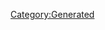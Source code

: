 {{Texts/Bank/BankData
}}

{{Texts/Bank/BankValue:
 | Key=talk_time_01
 | Value=わたしのライブが<br/>生で見られるのよ、感謝なさい
}}
                    
{{Texts/Bank/BankValue:
 | Key=talk_time_02
 | Value=体調管理も仕事の一環。<br/>怠っちゃダメよ
}}
                    
{{Texts/Bank/BankValue:
 | Key=talk_time_03
 | Value=はっ！<br/>今いいフレーズが浮かんできたわ！
}}
                    
{{Texts/Bank/BankValue:
 | Key=talk_time_04
 | Value=銀河の妖精って、<br/>なかなかいい呼び名だと思わない？
}}
                    
{{Texts/Bank/BankValue:
 | Key=talk_time_05
 | Value=なぁに、じろじろ見て…<br/>あら、わたしに見惚れてるの？
}}
                    
{{Texts/Bank/BankValue:
 | Key=talk_time_06
 | Value=ちょっと…<br/>わたしを置いてどこに行ったのよ？
}}
                    
{{Texts/Bank/BankValue:
 | Key=talk_time_07
 | Value=♪～<br/>…このリズムじゃないわ、<br/>もっとこう…
}}
                    
{{Texts/Bank/BankValue:
 | Key=talk_time_08
 | Value=ランカちゃんに<br/>連絡してみようかしら。<br/>…迷惑じゃないわよね？
}}
                    
{{Texts/Bank/BankValue:
 | Key=talk_login_01
 | Value=おはよう。<br/>昨日はよく眠れた？
}}
                    
{{Texts/Bank/BankValue:
 | Key=talk_login_02
 | Value=はぁい、がんばってる？
}}
                    
{{Texts/Bank/BankValue:
 | Key=talk_login_03
 | Value=甘いものが食べたいわ…<br/>たい焼きなんてないかしら？
}}
                    
{{Texts/Bank/BankValue:
 | Key=talk_login_04
 | Value=まだまだ今日はこれからよ！<br/>いけるわよね？
}}
                    
{{Texts/Bank/BankValue:
 | Key=talk_login_05
 | Value=あら、眠れないの？<br/>…しょうがないわね、<br/>一緒に起きててあ・げ・る
}}
                    
{{Texts/Bank/BankValue:
 | Key=talk_comeback_01
 | Value=べ、別に、<br/>待ってなんかいなかったわよ！
}}
                    
{{Texts/Bank/BankValue:
 | Key=talk_comeback_02
 | Value=貰ったからには大切にしなさいよ？
}}
                    
{{Texts/Bank/BankValue:
 | Key=talk_birthday_01
 | Value=誕生日を祝ってくれるのね…<br/>ありがとう。嬉しいわ、とっても
}}
                    
{{Texts/Bank/BankValue:
 | Key=talk_event_01
 | Value=お正月を言い訳に怠けるのは<br/>勿体ないわ。ふふっ、<br/>わたしにしっかりついてきなさい！
}}
                    
{{Texts/Bank/BankValue:
 | Key=talk_event_02
 | Value=バレンタイン限定チョコたいやき<br/>ですって。あとでアルトと一緒に<br/>食べに行こうかしら？
}}
                    
{{Texts/Bank/BankValue:
 | Key=talk_event_03
 | Value=節分って楽しいわね！<br/>また来年も豆まきに<br/>チャレンジしたいわ！
}}
                    
{{Texts/Bank/BankValue:
 | Key=talk_event_04
 | Value=アルトが作るちらし寿司、<br/>絶品だったわ！<br/>また作ってもらわなきゃね
}}
                    
{{Texts/Bank/BankValue:
 | Key=talk_event_05
 | Value=あら、バレンタインのお返し？<br/>ありがとう。<br/>ランカちゃんにもあげた？
}}
                    
{{Texts/Bank/BankValue:
 | Key=talk_event_06
 | Value=今日はエイプリルフール！<br/>みんながあっと驚くような嘘を<br/>考えないと！
}}
                    
{{Texts/Bank/BankValue:
 | Key=talk_event_07
 | Value=ゴールデン…<br/>その名前に負けないよう、<br/>わたしも輝いてみせるわ！
}}
                    
{{Texts/Bank/BankValue:
 | Key=talk_event_08
 | Value=結婚式は、女にとって一生に<br/>一度の大舞台…わたしにも、<br/>いつかその時が来るのかしら？
}}
                    
{{Texts/Bank/BankValue:
 | Key=talk_event_09
 | Value=織姫と彦星、ね…<br/>星を見ているとインスピレーションが<br/>降ってきそうね！
}}
                    
{{Texts/Bank/BankValue:
 | Key=talk_event_10
 | Value=ギラギラな夏ってのも<br/>面白そうでいいじゃない？
}}
                    
{{Texts/Bank/BankValue:
 | Key=talk_event_11
 | Value=花火を見ていたら無性に<br/>歌いたくなってきたわ！<br/>ライブはまだなの？
}}
                    
{{Texts/Bank/BankValue:
 | Key=talk_event_12
 | Value=綺麗な月ね。ギャラクシーなら、<br/>きっとビルに隠れちゃうわ
}}
                    
{{Texts/Bank/BankValue:
 | Key=talk_event_13
 | Value=仮装って、今までに会ったことの<br/>ない自分に会えて楽しいわね！<br/>うふふっ！
}}
                    
{{Texts/Bank/BankValue:
 | Key=talk_event_14
 | Value=ねぇ、一緒に文化しに行かない？
}}
                    
{{Texts/Bank/BankValue:
 | Key=talk_event_15
 | Value=クリスマスプレゼントの用意は<br/>できてる？<br/>ふふっ、楽しみにしてるわよ？
}}
                    
{{Texts/Bank/BankValue:
 | Key=talk_event_16
 | Value=来年も、最高の歌を聴かせて<br/>あげるわ。だから、しっかり<br/>ついてきなさい！
}}
                    
{{Texts/Bank/BankValue:
 | Key=talk_event_17
 | Value=まだまだ行くわよ！<br/>ついてらっしゃい！
}}
                    
{{Texts/Bank/BankValue:
 | Key=talk_event_18
 | Value=みんな、最高だわ！<br/>このままマクロスピードで<br/>突っ走るわよ！
}}
                    
{{Texts/Bank/BankValue:
 | Key=talk_event_19
 | Value=おかげ様で<br/>200万ダウンロード達成よ！
}}
                    
{{Texts/Bank/BankValue:
 | Key=talk_event_20
 | Value=1周年ね。あなたと過ごす時間は<br/>あっという間だわ
}}
                    
{{Texts/Bank/BankValue:
 | Key=touch_reaction_01
 | Value=ちょっと、なにしてるのよ
}}
                    
{{Texts/Bank/BankValue:
 | Key=touch_reaction_02
 | Value=どう？<br/>わたしの生まれたままのカ・ラ・ダ♡
}}
                    
{{Texts/Bank/BankValue:
 | Key=touch_reaction_03
 | Value=そ、そんなところ触るなんて、<br/>生意気よ！
}}
                    
{{Texts/Bank/BankValue:
 | Key=touch_reaction_04
 | Value=わたしのライブが<br/>生で見られるのよ、感謝なさい
}}
                    
{{Texts/Bank/BankValue:
 | Key=touch_reaction_05
 | Value=体調管理も仕事の一環。<br/>怠っちゃダメよ
}}
                    
{{Texts/Bank/BankValue:
 | Key=touch_reaction_06
 | Value=はっ！<br/>今いいフレーズが浮かんできたわ！
}}
                    
{{Texts/Bank/BankValue:
 | Key=touch_reaction_07
 | Value=こんなに魅力的なんだもの、<br/>触りたくなる気持ちもわかるわ
}}
                    
{{Texts/Bank/BankValue:
 | Key=touch_reaction_08
 | Value=…べ、別に撫でてくれなんて<br/>頼んでないわ！
}}
                    
{{Texts/Bank/BankValue:
 | Key=login_reaction_01
 | Value=わたしからのプレゼントよ。<br/>受け取りなさい
}}
                    
{{Texts/Bank/BankValue:
 | Key=login_reaction_02
 | Value=ありがたく思いなさいよね
}}
                    
{{Texts/Bank/BankValue:
 | Key=simulation_result_01
 | Value=わたしはシェリルよ。<br/>たとえシミュレーションでも、<br/>絶対に手を抜いたりはしないわ
}}
                    
{{Texts/Bank/BankValue:
 | Key=go_diva_result_01
 | Value=もっと努力する必要がありそうね
}}
                    
{{Texts/Bank/BankValue:
 | Key=go_diva_result_02
 | Value=どう？少しは上達したかしら？
}}
                    
{{Texts/Bank/BankValue:
 | Key=go_diva_result_03
 | Value=ふふっ。次のライブ、<br/>楽しみにしてなさい！
}}
                    
{{Texts/Bank/BankValue:
 | Key=intimacy_pointup_01
 | Value=いいわね
}}
                    
{{Texts/Bank/BankValue:
 | Key=intimacy_pointup_02
 | Value=上出来よ！
}}
                    
{{Texts/Bank/BankValue:
 | Key=intimacy_pointup_03
 | Value=うふふっ
}}
                    
{{Texts/Bank/BankValue:
 | Key=present_01
 | Value=ありがとう
}}
                    
{{Texts/Bank/BankValue:
 | Key=present_02
 | Value=お腹がすいたわね…<br/>アルトでも誘って<br/>何か食べに行こうかしら？
}}
                    
{{Texts/Bank/BankValue:
 | Key=present_03
 | Value=食事の時間もしっかり管理しないと、<br/>美しさは維持できないわ
}}
                    
{{Texts/Bank/BankValue:
 | Key=present_04
 | Value=そろそろ食事の時間ね。<br/>今日は何を食べようかしら？
}}
                    
{{Texts/Bank/BankValue:
 | Key=present_05
 | Value=調子が出ないときは<br/>思いっきり楽しんで<br/>すっきりするべきよね！
}}
                    
{{Texts/Bank/BankValue:
 | Key=present_06
 | Value=退屈ね…<br/>何か楽しいことはないかしら？
}}
                    
{{Texts/Bank/BankValue:
 | Key=present_07
 | Value=思いっきり気分転換がしたいの！<br/>ねぇ、何かいい案はある？
}}
                    
{{Texts/Bank/BankValue:
 | Key=present_08
 | Value=流行とかおしゃれは大事よ。<br/>常にアンテナを張っておきなさい
}}
                    
{{Texts/Bank/BankValue:
 | Key=present_09
 | Value=自分に磨きをかけるのは、<br/>プロとして当然の事ね
}}
                    
{{Texts/Bank/BankValue:
 | Key=present_10
 | Value=たまには、おしゃれをして<br/>気分を変えるのも大切よね
}}
                    
{{Texts/Bank/BankValue:
 | Key=present_11
 | Value=上出来よ！
}}
                    
{{Texts/Bank/BankValue:
 | Key=cs_touch_reaction_01
 | Value=なに？<br/>どうかしたの？
}}
                    
{{Texts/Bank/BankValue:
 | Key=cs_touch_reaction_02
 | Value=ふふっ、呼んだかしら？
}}
                    
{{Texts/Bank/BankValue:
 | Key=cs_touch_reaction_03
 | Value=ちょっと！<br/>もう、驚くじゃない…
}}
                    
{{Texts/Bank/BankValue:
 | Key=cs_touch_reaction_04
 | Value=ねぇ、何か書くもの持ってない？<br/>いいインスピレーションが<br/>降りてきたの…！
}}
                    
{{Texts/Bank/BankValue:
 | Key=cs_touch_reaction_05
 | Value=ランカちゃんと一緒に歌いたいわ…<br/>どこにいるのかしら？
}}
                    
{{Texts/Bank/BankValue:
 | Key=cs_touch_reaction_06
 | Value=そんなに私と話したいの？<br/>ふふっ、いいわよ？<br/>付き合ってあげる
}}
                    
{{Texts/Bank/BankValue:
 | Key=cs_touch_reaction_07
 | Value=この衣装、どうかしら？<br/>…当然、答えは決まってるけどね
}}
                    
{{Texts/Bank/BankValue:
 | Key=cs_touch_reaction_08
 | Value=どんな衣装も似合うわよ。<br/>だって、わたしは<br/>シェリル・ノームだもの！
}}
                    
{{Texts/Bank/BankValue:
 | Key=cs_touch_reaction_09
 | Value=さてと、今日は何をして<br/>過ごしたいの？<br/>教えなさい！
}}
                    
{{Texts/Bank/BankValue:
 | Key=cs_touch_reaction_10
 | Value=調子はどう？<br/>文化してる？
}}
                    
{{Texts/Bank/BankValue:
 | Key=talk_event_21
 | Value=ハヤテがフレイアちゃんに送った<br/>誕生日プレゼント、<br/>なかなかロマンチックじゃない！
}}
                    
{{Texts/Bank/BankValue:
 | Key=talk_event_22
 | Value=美雲の誕生日プレゼント、<br/>悩むわね…やっぱり一緒に<br/>歌うのが１番かしら？
}}
                    
{{Texts/Bank/BankValue:
 | Key=talk_event_23
 | Value=カナメ、誕生日おめでとう！<br/>あなた、もっと自分を大事に<br/>しなさいね？
}}
                    
{{Texts/Bank/BankValue:
 | Key=talk_event_24
 | Value=マキナ、誕生日おめでとう！<br/>今日の衣装もきゃわわ、だわ！
}}
                    
{{Texts/Bank/BankValue:
 | Key=talk_event_25
 | Value=今日のマキナは、レイナに<br/>くっつきっぱなしみたい。<br/>年に一度のお祝いだものね。
}}
                    
{{Texts/Bank/BankValue:
 | Key=talk_event_26
 | Value=ランカちゃん、誕生日おめでとう！<br/>ランカちゃんに出会えて本当に<br/>良かったわ！
}}
                    
{{Texts/Bank/BankValue:
 | Key=talk_event_27
 | Value=シェリル
}}
                    
{{Texts/Bank/BankValue:
 | Key=talk_event_28
 | Value=バサラとガムリンに<br/>お祝いしてもらえて、<br/>ミレーヌちゃん喜んでたわ！
}}
                    
{{Texts/Bank/BankValue:
 | Key=talk_event_29
 | Value=バサラへのバースデープレゼントは<br/>もう決まってるわ。当然よ！
}}
                    
{{Texts/Bank/BankValue:
 | Key=talk_event_30
 | Value=輝ったら、ミンメイへの<br/>誕生日プレゼントを何にするか<br/>まだ決まらないみたい
}}
                    
{{Texts/Bank/BankValue:
 | Key=talk_event_31
 | Value=ハッピーバースデー、ハヤテ！<br/>フレイアちゃんとミラージュからは、<br/>もうお祝いしてもらえた？
}}
                    
{{Texts/Bank/BankValue:
 | Key=talk_event_32
 | Value=ミラージュ
}}
                    
{{Texts/Bank/BankValue:
 | Key=talk_event_33
 | Value=メッサー
}}
                    
{{Texts/Bank/BankValue:
 | Key=talk_event_34
 | Value=アラド
}}
                    
{{Texts/Bank/BankValue:
 | Key=talk_event_35
 | Value=チャック
}}
                    
{{Texts/Bank/BankValue:
 | Key=talk_event_36
 | Value=ハッピーバースデー、アルト！<br/>プレゼントの中身は…<br/>開けるまでのお楽しみ！
}}
                    
{{Texts/Bank/BankValue:
 | Key=talk_event_37
 | Value=オズマ
}}
                    
{{Texts/Bank/BankValue:
 | Key=talk_event_38
 | Value=レイ
}}
                    
{{Texts/Bank/BankValue:
 | Key=talk_event_39
 | Value=輝
}}
                    
{{Texts/Bank/BankValue:
 | Key=talk_event_40
 | Value=ガムリン
}}
                    
{{Texts/Bank/BankValue:
 | Key=talk_event_41
 | Value=未沙
}}
                    
{{Texts/Bank/BankValue:
 | Key=talk_event_42
 | Value=わたしたちの映画がやるわよ。<br/>しっかりチェックしてね
}}
                    
{{Texts/Bank/BankValue:
 | Key=talk_event_43
 | Value=あなたのおかげで最高のステージに<br/>なったわ。このわたしが言うのよ、<br/>間違いないわ。本当にありがとう！
}}
                    
{{Texts/Bank/BankValue:
 | Key=talk_event_44
 | Value=この先、自由に会えなくなるっていう<br/>のは残念だけど…立ち止まっては<br/>いられないわ。頑張らないと！
}}
                    
{{Texts/Bank/BankValue:
 | Key=talk_event_45
 | Value=記憶は薄れても、歌は生き続ける。<br/>これからも銀河中のみんなに、<br/>たくさん歌を残してあげないとね！
}}
                    
{{Texts/Bank/BankValue:
 | Key=talk_event_46
 | Value=元々、Fire Bomberはリスペクト<br/>してたのよ。こうして時空を超えて、<br/>それが一層はっきりした気がするわ！
}}
                    
{{Texts/Bank/BankValue:
 | Key=talk_event_47
 | Value=ミンメイが伝説の歌姫と呼ばれている<br/>のも納得ね。銀河を守るために、今も<br/>わたしたちと歌ってくれるんですもの
}}
                    [[Category:Generated]]
